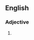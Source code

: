 {{also|transatlantic}}

==English==

===Adjective===
{{en-adj|-}}

# {{alt form of|en|transatlantic}}